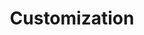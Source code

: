 ---
title: Customization
description: As outlined in preceding sections, OpenUI presents two predefined themes, light and dark.
---
